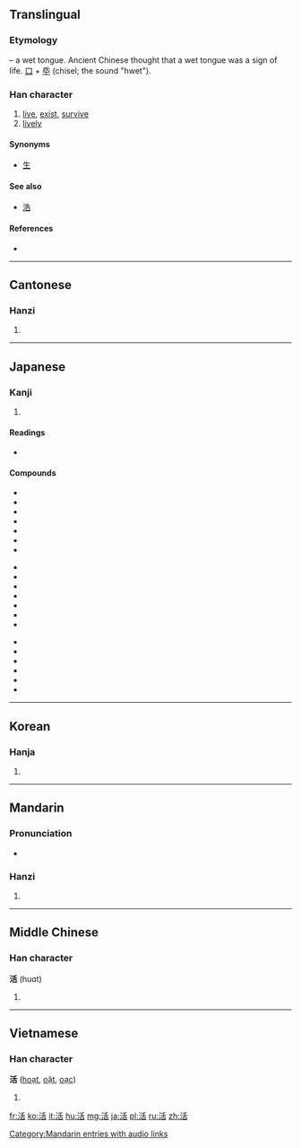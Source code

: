 {{also|話}}
==Translingual==
{{stroke order|strokes=9}}

===Etymology===
{{Han compound|水|alt1=氵|t1=water|舌|t2=tongue|ls=ic}} – a wet tongue. Ancient Chinese thought that a wet tongue was a sign of life. [[口]] + [[氒]] (chisel; the sound "hwet").

===Han character===
{{Han char|rn=85|rad=水|as=06|sn=9|four=3216<sub>4</sub>|canj=水竹十口 (EHJR)|ids=⿰[[水]][[舌]]}}

# [[live]], [[exist]], [[survive]]
# [[lively]]

====Synonyms====
* [[生]]

====See also====
* [[浩]] <!-- Graphically similar -->

====References====
* {{Han ref|kx=0622.180|dkj=17423|dj=1018.160|hdz=31609.020|uh=6D3B|ud=27963|bh=ACA1|bd=44193}}

----

==Cantonese==

===Hanzi===
{{yue-hanzi|jyut=|y=wut6}}

# {{defn|lang=yue|sort=水06}}

----

==Japanese==

===Kanji===
{{ja-kanji|grade=2|rs=水06}}

# {{defn|lang=ja|sort=水06}}

====Readings====
* {{ja-readings|on=[[かつ]] (katsu)|kun=[[いきる]] (ikiru), [[よみがえる]] (yomigaeru)}}

====Compounds====
{{top3}}
* {{l|ja|sc=Jpan|活火|tr=かっか, kakka}}
* {{l|ja|sc=Jpan|活花|tr=いけばな, ikebana}}
* {{l|ja|sc=Jpan|活気|tr=かっき, kakki}}
* {{l|ja|sc=Jpan|活況|tr=かっきょう, kakkyō}}
* {{l|ja|sc=Jpan|活計|tr=かっけい, kakkei}}
* {{l|ja|sc=Jpan|活殺自在|tr=かっさつじざい, kassatsujizai}}
* {{l|ja|sc=Jpan|活字|tr=かつじ, katsuji}}
{{mid3}}
* {{l|ja|sc=Jpan|活人剣|tr=かつじんけん, katsujinken}}
* {{l|ja|sc=Jpan|活水|tr=かっすい, kassui}}
* {{l|ja|sc=Jpan|活動|tr=かつどう, katsudō}}
* {{l|ja|sc=Jpan|活発|tr=かっぱつ, kappatsu}}
* {{l|ja|sc=Jpan|活版|tr=かっぱんん, kappann}}
* {{l|ja|sc=Jpan|活仏|tr=かつぶつ, katsubutsu}}
* {{l|ja|sc=Jpan|活物|tr=かつぶつ, katsubutsu}}
{{mid3}}
* {{l|ja|sc=Jpan|活用|tr=かつよう, katsuyō}}
* {{l|ja|sc=Jpan|活力|tr=かつりょく, katsuryoku}}
* {{l|ja|sc=Jpan|活路|tr=かつろ, katsuro}}
* {{l|ja|sc=Jpan|活火山|tr=かっかざん, kakkazan}}
* {{l|ja|sc=Jpan|生活|tr=せいかつ, seikatsu}}
* {{l|ja|sc=Jpan|復活祭|tr=ふっかつさい, hukkatsusai}}
{{bottom}}

----

==Korean==

===Hanja===
{{ko-hanja|hangeul=[[활]], [[괄]]|eumhun=|rv=hwal, gwal|mr=hwal, kwal|y=hwal, kwal}}

# {{defn|lang=ko|sort=水06}}

----

==Mandarin==

===Pronunciation===
* {{audio|zh-huó.ogg|audio}}

===Hanzi===
{{cmn-hanzi|pin=[[huó]] ([[huo2]])|wg=huo<sup>2</sup>}}

# {{defn|lang=cmn|sort=水06}}

[[Category:Mandarin entries with audio links]]

----

==Middle Chinese==

===Han character===
'''活''' (huɑt)<!--note: the vowel "ɑ" is an IPA symbol, and, as such, is different from the vowel "a"-->

# {{defn|lang=zhx-mid}}

----

==Vietnamese==

===Han character===
'''活''' ([[hoạt]], [[oặt]], [[oạc]])

# {{defn|lang=vi}}

[[fr:活]]
[[ko:活]]
[[it:活]]
[[hu:活]]
[[mg:活]]
[[ja:活]]
[[pl:活]]
[[ru:活]]
[[zh:活]]